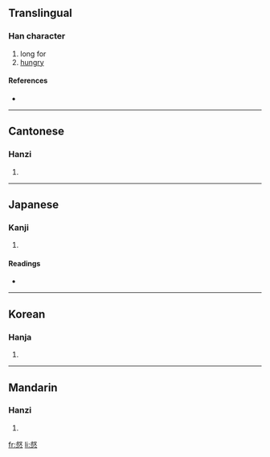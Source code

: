==Translingual==

===Han character===
{{Han char|rn=61|rad=心|as=08|sn=12|four=2733<sub>4</sub>|canj=卜水心 (YEP)}}

# long for
# [[hungry]]

====References====
* {{Han ref|kx=0389.290|dkj=10755|dj=0723.160|hdz=42310.050|uh=60C4|ud=24772|bh=D8FD|bd=55549}}

----

==Cantonese==

===Hanzi===
{{yue-hanzi|jyut=|y=nik6}}

# {{defn|Cantonese}}

----

==Japanese==

===Kanji===
{{ja-kanji|grade=|rs=心08}}

# {{defn|Japanese}}

====Readings====
* {{ja-readings|on=[[でき]] (deki)|kun=[[ひもじい]] (himojii)}}

----

==Korean==

===Hanja===
{{ko-hanja|hangeul=녁>역|eumhun=|rv=nyeok>yeok|mr=nyŏk>yŏk|y=nyek>yek}}

# {{defn|Korean}}

----

==Mandarin==

===Hanzi===
{{cmn-hanzi|pin=[[nì]] ([[ni4]])|wg=ni<sup>4</sup>}}

# {{defn|Mandarin}}

[[fr:惄]]
[[li:惄]]